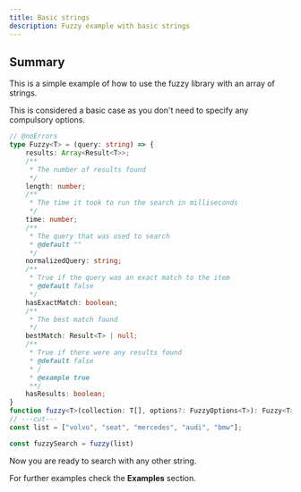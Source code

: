 ```yaml
---
title: Basic strings  
description: Fuzzy example with basic strings
---
```


## Summary
This is a simple example of how to use the fuzzy library with an array of strings.

This is considered a basic case as you don't need to specify any compulsory options.

```ts twoslash title="index.ts"
// @noErrors
type Fuzzy<T> = (query: string) => {
    results: Array<Result<T>>;
    /**
     * The number of results found
     */
    length: number;
    /**
     * The time it took to run the search in milliseconds
     */
    time: number;
    /**
     * The query that was used to search
     * @default ""
     */
    normalizedQuery: string;
    /**
     * True if the query was an exact match to the item
     * @default false
     */
    hasExactMatch: boolean;
    /**
     * The best match found
     */
    bestMatch: Result<T> | null;
    /**
     * True if there were any results found
     * @default false
     * /
     * @example true
     **/
    hasResults: boolean;
}
function fuzzy<T>(collection: T[], options?: FuzzyOptions<T>): Fuzzy<T>;
// ---cut---
const list = ["volvo", "seat", "mercedes", "audi", "bmw"];

const fuzzySearch = fuzzy(list)
```

Now you are ready to search with any other string.

For further examples check the **Examples** section.


